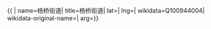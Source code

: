 {{ {{{1|PRC admin/showdata}}}|
name=杨桥街道|
title=杨桥街道|
lat=|
lng=|
wikidata=Q100944004|
wikidata-original-name=|
arg={{{arg|}}}}}